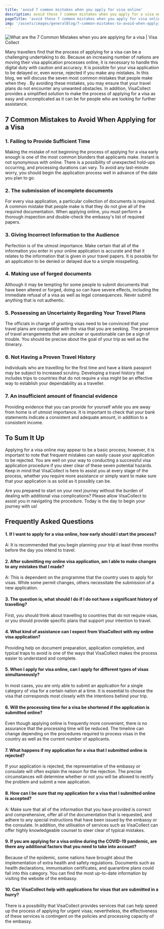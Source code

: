 ```yaml
---
title: 'avoid 7 common mistakes when you apply for visa online'
description: avoid these 7 common mistakes when you apply for a visa online, visa collect reveals the secrets to a smooth online application process.
pageTitle: 'avoid these 7 common mistakes when you apply for visa online'
img: '/assets/images/generalBlog/7-common-mistakes-to-avoid-when-applying-for-a-visa.webp.webp'
---
```


<BlogContentHero className="mt-0">
  <img
    src="/assets/images/generalBlog/7-common-mistakes-to-avoid-when-applying-for-a-visa.webp.webp"
    alt="What are the 7 Common Mistakes when you are applying for a visa | Visa Collect"
  />
</BlogContentHero>

Many travellers find that the process of applying for a visa can be a challenging undertaking to do. Because an increasing number of nations are moving their visa application processes online, it is necessary to handle this digital duty with caution and accuracy. It is possible for your visa application to be delayed or, even worse, rejected if you make any mistakes. In this blog, we will discuss the seven most common mistakes that people make when they <LinkText href="/" text=" apply for visa online" />. By avoiding these mistakes, you may ensure that your travel plans do not encounter any unwanted obstacles. In addition, VisaCollect provides a simplified solution to make the process of applying for a visa as easy and uncomplicated as it can be for people who are looking for further assistance.

## 7 Common Mistakes to Avoid When Applying for a Visa

### 1. Failing to Provide Sufficient Time

Making the mistake of not beginning the process of applying for a visa early enough is one of the most common blunders that applicants make. Instant is not synonymous with online. There is a possibility of unexpected hold-ups occurring, and processing durations can vary. To avoid any last-minute worry, you should begin the application process well in advance of the date you plan to go.

### 2. The submission of incomplete documents

For every visa application, a particular collection of documents is required. A common mistake that people make is that they do not give all of the required documentation. When applying online, you must perform a thorough inspection and double-check the embassy's list of required papers.

### 3. Giving Incorrect Information to the Audience

Perfection is of the utmost importance. Make certain that all of the information you enter in your online application is accurate and that it relates to the information that is given in your travel papers. It is possible for an application to be denied or delayed due to a simple misspelling.

### 4. Making use of forged documents

Although it may be tempting for some people to submit documents that have been altered or forged, doing so can have severe effects, including the immediate refusal of a visa as well as legal consequences. Never submit anything that is not authentic.

### 5. Possessing an Uncertainty Regarding Your Travel Plans

The officials in charge of granting visas need to be convinced that your travel plans are compatible with the visa that you are seeking. The presence of travel arrangements that are unclear or questionable can be a sign of trouble. You should be precise about the goal of your trip as well as the itinerary.

### 6. Not Having a Proven Travel History

Individuals who are travelling for the first time and have a blank passport may be subject to increased scrutiny. Developing a travel history that includes trips to countries that do not require a visa might be an effective way to establish your dependability as a traveller.

### 7. An insufficient amount of financial evidence

Providing evidence that you can provide for yourself while you are away from home is of utmost importance. It is important to check that your bank statements indicate a consistent and adequate amount, in addition to a consistent income.

## To Sum It Up

Applying for a visa online may appear to be a basic process; however, it is important to note that frequent mistakes can easily cause your application to be rejected. You are well on your way to conducting a successful visa application procedure if you steer clear of these seven potential hazards. Keep in mind that VisaCollect is here to assist you at every stage of the process, whether you require more assistance or simply want to make sure that your application is as solid as it possibly can be.

Are you prepared to start on your next journey without the burden of dealing with additional visa complications? Please allow VisaCollect to assist you in navigating the procedure. Today is the day to begin your journey with us!

## Frequently Asked Questions

#### 1. If I want to apply for a visa online, how early should I start the process?

A: It is recommended that you begin planning your trip at least three months before the day you intend to travel.

#### 2. After submitting my online visa application, am I able to make changes to any mistakes that I made?

A: This is dependent on the programme that the country uses to apply for visas. While some permit changes, others necessitate the submission of a new application.

#### 3. The question is, what should I do if I do not have a significant history of travelling?

First, you should think about travelling to countries that do not require visas, or you should provide specific plans that support your intention to travel.

#### 4. What kind of assistance can I expect from VisaCollect with my online visa application?

Providing help on document preparation, application completion, and typical traps to avoid is one of the ways that VisaCollect makes the process easier to understand and complete.

#### 5. When I apply for visa online, can I apply for different types of visas simultaneously?

In most cases, you are only able to submit an application for a single category of visa for a certain nation at a time. It is essential to choose the visa that corresponds most closely with the intentions behind your trip.

#### 6. Will the processing time for a visa be shortened if the application is submitted online?

Even though applying online is frequently more convenient, there is no assurance that the processing time will be reduced. The timeline can change depending on the procedures required to process visas in the country as well as the current number of applicants.

#### 7. What happens if my application for a visa that I submitted online is rejected?

If your application is rejected, the representative of the embassy or consulate will often explain the reason for the rejection. The precise circumstances will determine whether or not you will be allowed to rectify the problem and submit a new application.

#### 8. How can I be sure that my application for a visa that I submitted online is accepted?

A: Make sure that all of the information that you have provided is correct and comprehensive, offer all of the documentation that is requested, and adhere to any special instructions that have been issued by the embassy or the consulate. In addition, the utilisation of services such as VisaCollect can offer highly knowledgeable counsel to steer clear of typical mistakes.

#### 9. If you are applying for a visa online during the COVID-19 pandemic, are there any additional factors that you need to take into account?

Because of the epidemic, some nations have brought about the implementation of extra health and safety regulations. Documents such as health declarations, immunisation certificates, and quarantine plans could fall into this category. You can find the most up-to-date information by visiting the website of the embassy.

#### 10. Can VisaCollect help with applications for visas that are submitted in a hurry?

There is a possibility that VisaCollect provides services that can help speed up the process of applying for urgent visas; nevertheless, the effectiveness of these services is contingent on the policies and processing capacity of the embassy.
